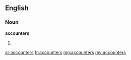 ==English==
===Noun===
'''accounters'''
# {{plural of|[[accounter]]}}

[[ar:accounters]]
[[fr:accounters]]
[[mg:accounters]]
[[my:accounters]]
